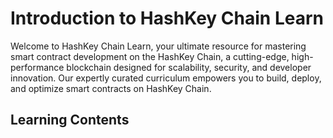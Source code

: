 # Introduction to HashKey Chain Learn

Welcome to HashKey Chain Learn, your ultimate resource for mastering smart contract development on the HashKey Chain, a cutting-edge, high-performance blockchain designed for scalability, security, and developer innovation. Our expertly curated curriculum empowers you to build, deploy, and optimize smart contracts on HashKey Chain.

## Learning Contents
<!-- 目录  -->


